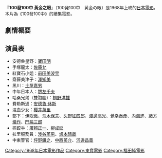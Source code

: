 {{unreferenced|time=2011-08-02T05:09:07+00:00}}
{{Infobox Film
| name               = 100發100中 黃金之眼
| original_name      = {{lang|ja|100発100中　黄金の眼}}
| image              = 
| caption            = 
| director           = [[福田純|福田純]]
| producer           = [[田中友幸|田中友幸]]<br>[[貝山知弘|貝山知弘]]
| writer             = [[都筑道夫|都筑道夫]]<br>[[小川英|小川英]]<br>[[福田純|福田純]]
| starring           = [[寶田明|寶田明]]<br>[[前田美波里|前田美波里]]<br>[[佐藤允|佐藤允]]
| music              = [[佐藤勝|佐藤勝]]
| narrator           = 
| cinematography     = 山田一夫
| editing            = 
| production_company = [[東寶電影公司|東寶]]
| distributor        = [[東寶電影公司|東寶]]
| released           = {{flagicon|Japan}}1968年3月16日<br />{{flagicon|Taiwan}}1970年10月30日
| runtime            = 80分鐘
| country            = {{JPN}}
| language           = 日語
| budget             = 
| gross              = 
| preceded_by        = 
| followed_by        = [[100發100中|100發100中]]
| website            = 
| amg_id             = 
| imdb_id            = 
| cn_name            = 
| hk_name            = 
| tw_name            = 鐵手指
}}

『'''100發100中 黃金之眼'''』（100発100中　黄金の眼）是1968年上映的[[日本|日本]][[電影|電影]]，本片為《100發100中》的續集電影。

== 劇情概要 ==

==演員表==
*安德魯星野：[[寶田明|寶田明]] 
*手塚龍太：[[佐藤允|佐藤允]]
*紅寶石小姐：[[前田美波里|前田美波里]] 
*齋藤美津子：[[澤知美|澤知美]]
*黑川：[[土屋嘉男|土屋嘉男]]
*中年日本人：[[堺左千夫|堺左千夫]]
*哈桑兄弟（雙胞胎）：[[桐野洋雄|桐野洋雄]]
*費勒斯通：[[安德魯·休斯|安德魯·休斯]]
*混血少女：[[櫻井萬里|櫻井萬里]]
*部下：[[伊吹徹|伊吹徹]]、[[荒木保夫|荒木保夫]]、[[久野征四郎|久野征四郎]]、[[渡邊高光|渡邊高光]]、[[覺幸泰彥|覺幸泰彥]]、[[内海進|内海進]]、[[緒方燐作|緒方燐作]]、[[門脇三郎|門脇三郎]]
*摔跤手：[[廣賴正一|廣賴正一]]、[[柳成延|柳成延]]
*拉里服務員：[[涉谷英男|涉谷英男]]、[[坂本晴哉|坂本晴哉]]
*中東警官：[[坪野鎌之|坪野鎌之]]、[[中西英介|中西英介]]、[[河邊昌義|河邊昌義]]

{{福田純監督作品}}
{{DEFAULTSORT:Hyappatu Hyakutyuu}}

[[Category:1968年日本電影作品|Category:1968年日本電影作品]]
[[Category:東寶電影|Category:東寶電影]]
[[Category:福田純電影|Category:福田純電影]]